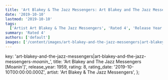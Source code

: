 ```yaml
---
title: 'Art Blakey & The Jazz Messengers: Art Blakey and The Jazz Messengers [Moanin'] (1959)'
date: '2019-10-10'
lastmod: '2019-10-10'
tags:
  ['Artist Art Blakey & The Jazz Messengers', 'Rated 4', 'Release Year 1959', 'Release Decade 1950']
summary: 'Rated 4'
authors: ['default']
images: ['/content/images/art-blakey-and-the-jazz-messengers|art-blakey-and-the-jazz-messengers-_moanin__.jpg']
---
```


  key: 'art-blakey-and-the-jazz-messengers|art-blakey-and-the-jazz-messengers-_moanin__',
  title: 'Art Blakey and The Jazz Messengers [Moanin']',
  release_year: 1959,
  rating: 8,
  rating_date: '2019-10-10T00:00:00.000Z',
  artist: 'Art Blakey & The Jazz Messengers',
};

<MusicRating data={data} />
